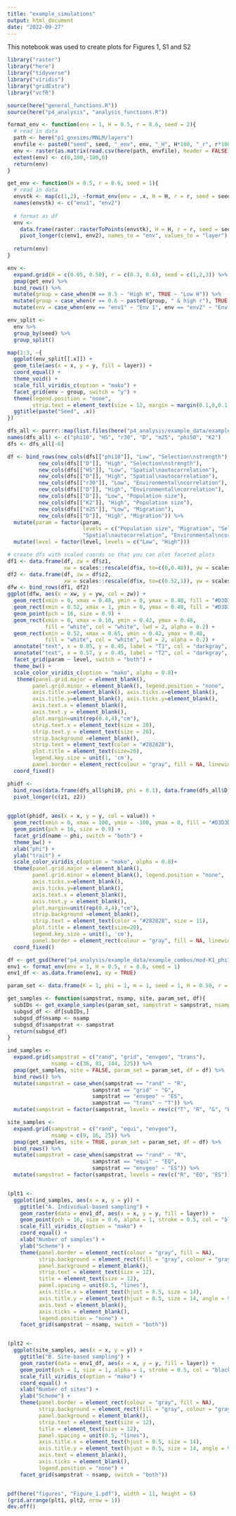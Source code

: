 ```yaml
---
title: "example_simulations"
output: html_document
date: "2022-09-27"
---
```


This notebook was used to create plots for Figures 1, S1 and S2

```r
library("raster")
library("here")
library("tidyverse")
library("viridis")
library("gridExtra")
library("vcfR")

source(here("general_functions.R"))
source(here("p4_analysis", "analysis_functions.R"))
```

```r
format_env <- function(env = 1, H = 0.5, r = 0.6, seed = 2){
  # read in data 
  path <- here("p1_gnxsims/MNLM/layers")
  envfile <- paste0("seed", seed, "_env", env, "_H", H*100, "_r", r*100, ".csv")
  env <- raster(as.matrix(read.csv(here(path, envfile), header = FALSE)))
  extent(env) <- c(0,100,-100,0)
  return(env)
}

get_env <- function(H = 0.5, r = 0.6, seed = 1){
  # read in data 
  envstk <- map(c(1,2), ~format_env(env = .x, H = H, r = r, seed = seed)) %>% stack()
  names(envstk) <- c("env1", "env2")
  
  # format as df  
  env <- 
    data.frame(raster::rasterToPoints(envstk), H = H, r = r, seed = seed) %>%
    pivot_longer(c(env1, env2), names_to = "env", values_to = "layer")
  
  return(env)
}

env <- 
  expand.grid(H = c(0.05, 0.50), r = c(0.3, 0.6), seed = c(1,2,3)) %>%
  pmap(get_env) %>% 
  bind_rows() %>%
  mutate(group = case_when(H == 0.5 ~ "High H", TRUE ~ "Low H")) %>%
  mutate(group = case_when(r == 0.6 ~ paste0(group, " & high r"), TRUE ~ paste0(group, " & low r"))) %>%
  mutate(env = case_when(env == "env1" ~ "Env 1", env == "env2" ~ "Env 2"))

env_split <- 
  env %>% 
  group_by(seed) %>% 
  group_split()

map(1:3, ~{
  ggplot(env_split[[.x]]) +
  geom_tile(aes(x = x, y = y, fill = layer)) +
  coord_equal() +
  theme_void() + 
  scale_fill_viridis_c(option = "mako") + 
  facet_grid(env ~ group, switch = "y") + 
  theme(legend.position = "none",
        strip.text = element_text(size = 12, margin = margin(0.1,0,0.1,0, "cm"))) +
  ggtitle(paste("Seed", .x))
}) 


```

```r
dfs_all <- purrr::map(list.files(here("p4_analysis/example_data/example_combos"), full.names = TRUE), get_gsd)
names(dfs_all) <- c("phi10", "H5", "r30", "D", "m25", "phi50", "K2")
dfs <- dfs_all[-6]

df <- bind_rows(new_cols(dfs[["phi10"]], "Low", "Selection\nstrength"),
          new_cols(dfs[["D"]], "High", "Selection\nstrength"),
          new_cols(dfs[["H5"]], "Low", "Spatial\nautocorrelation"),
          new_cols(dfs[["D"]], "High", "Spatial\nautocorrelation"),
          new_cols(dfs[["r30"]], "Low", "Environmental\ncorrelation"),
          new_cols(dfs[["D"]], "High", "Environmental\ncorrelation"),
          new_cols(dfs[["D"]], "Low", "Population size"),
          new_cols(dfs[["K2"]], "High", "Population size"),
          new_cols(dfs[["m25"]], "Low", "Migration"),
          new_cols(dfs[["D"]], "High", "Migration")) %>%
  mutate(param = factor(param, 
                        levels = c("Population size", "Migration", "Selection\nstrength", 
                        "Spatial\nautocorrelation", "Environmental\ncorrelation"))) %>%
  mutate(level = factor(level, levels = c("Low", "High")))

```

```r
# create dfs with scaled coords so that you can plot faceted plots
df1 <- data.frame(df, zw = df$z1, 
                  xw = scales::rescale(df$x, to=c(0,0.48)), yw = scales::rescale(df$y, to=c(0,0.48)))
df2 <- data.frame(df, zw = df$z2,  
                  xw = scales::rescale(df$x, to=c(0.52,1)), yw = scales::rescale(df$y, to=c(0,0.48)))
dfw <- bind_rows(df1, df2)
ggplot(dfw, aes(x = xw, y = yw, col = zw)) + 
  geom_rect(xmin = 0, xmax = 0.48, ymin = 0, ymax = 0.48, fill = "#D3D3D3", col = "#D3D3D3") +
  geom_rect(xmin = 0.52, xmax = 1, ymin = 0, ymax = 0.48, fill = "#D3D3D3", col = "#D3D3D3") +
  geom_point(pch = 16, size = 0.9) +
  geom_rect(xmin = 0, xmax = 0.10, ymin = 0.42, ymax = 0.48, 
            fill = "white", col = "white", lwd = 2, alpha = 0.2) +
  geom_rect(xmin = 0.52, xmax = 0.65, ymin = 0.42, ymax = 0.48,
            fill = "white", col = "white", lwd = 2, alpha = 0.2) +
  annotate("text", x = 0.05, y = 0.45, label = "T1", col = "darkgray", size = 6) +
  annotate("text", x = 0.57, y = 0.45, label = "T2", col = "darkgray", size = 6) +
  facet_grid(param ~ level, switch = "both") +
  theme_bw() +
  scale_color_viridis_c(option = "mako", alpha = 0.8)+
   theme(panel.grid.major = element_blank(), 
        panel.grid.minor = element_blank(), legend.position = "none",
        axis.title.x=element_blank(), axis.ticks.x=element_blank(),
        axis.title.y=element_blank(), axis.ticks.y=element_blank(),
        axis.text.x = element_blank(),
        axis.text.y = element_blank(), 
        plot.margin=unit(rep(0.4,4),"cm"),
        strip.text.x = element_text(size = 20),
        strip.text.y = element_text(size = 20),
        strip.background =element_blank(),
        strip.text = element_text(color = "#282828"),
        plot.title = element_text(size=20),
        legend.key.size = unit(1, 'cm'), 
        panel.border = element_rect(colour = "gray", fill = NA, linewidth = 1)) +
  coord_fixed() 

```

```r
phidf <- 
  bind_rows(data.frame(dfs_all$phi10, phi = 0.1), data.frame(dfs_all$D, phi = 1.0), data.frame(dfs_all$phi50, phi = 0.5)) %>%
  pivot_longer(c(z1, z2))
  

ggplot(phidf, aes(x = x, y = y, col = value)) + 
  geom_rect(xmin = 0, xmax = 100, ymin = -100, ymax = 0, fill = "#D3D3D3", col = "#D3D3D3") +
  geom_point(pch = 16, size = 0.9) +
  facet_grid(name ~ phi, switch = "both") +
  theme_bw() +
  xlab("phi") +
  ylab("trait") +
  scale_color_viridis_c(option = "mako", alpha = 0.8)+
  theme(panel.grid.major = element_blank(), 
        panel.grid.minor = element_blank(), legend.position = "none",
        axis.ticks.x=element_blank(),
        axis.ticks.y=element_blank(),
        axis.text.x = element_blank(),
        axis.text.y = element_blank(), 
        plot.margin=unit(rep(0.4,4),"cm"),
        strip.background =element_blank(),
        strip.text = element_text(color = "#282828", size = 11),
        plot.title = element_text(size=20),
        legend.key.size = unit(1, 'cm'), 
        panel.border = element_rect(colour = "gray", fill = NA, linewidth = 1)) +
  coord_fixed() 
```

```r
df <- get_gsd(here("p4_analysis/example_data/example_combos/mod-K1_phi100_m100_seed1_H50_r60_it-0_t-1000_spp-spp_0.csv"))
env1 <- format_env(env = 1, H = 0.5, r = 0.6, seed = 1)
env1_df <- as.data.frame(env1, xy = TRUE)

param_set <- data.frame(K = 1, phi = 1, m = 1, seed = 1, H = 0.50, r = 0.60, it = 0)

get_samples <- function(sampstrat, nsamp, site, param_set, df){
  subIDs <- get_example_samples(param_set, sampstrat = sampstrat, nsamp = nsamp, site = site)
  subgsd_df <- df[subIDs,]
  subgsd_df$nsamp <- nsamp
  subgsd_df$sampstrat <- sampstrat
  return(subgsd_df)
}

ind_samples <-
  expand.grid(sampstrat = c("rand", "grid", "envgeo", "trans"), 
              nsamp = c(36, 81, 144, 225)) %>%
  pmap(get_samples, site = FALSE, param_set = param_set, df = df) %>%
  bind_rows() %>%
  mutate(sampstrat = case_when(sampstrat == "rand" ~ "R", 
                           sampstrat == "grid" ~ "G",
                           sampstrat == "envgeo" ~ "ES",
                           sampstrat == "trans" ~ "T")) %>%
  mutate(sampstrat = factor(sampstrat, levels = rev(c("T", "R", "G", "ES"))))

site_samples <-
  expand.grid(sampstrat = c("rand", "equi", "envgeo"), 
              nsamp = c(9, 16, 25)) %>%
  pmap(get_samples, site = TRUE, param_set = param_set, df = df) %>%
  bind_rows() %>%
  mutate(sampstrat = case_when(sampstrat == "rand" ~ "R", 
                           sampstrat == "equi" ~ "EQ",
                           sampstrat == "envgeo" ~ "ES")) %>%
  mutate(sampstrat = factor(sampstrat, levels = rev(c("R", "EQ", "ES"))))


(plt1 <-
  ggplot(ind_samples, aes(x = x, y = y)) +
    ggtitle("A. Individual-based sampling") +
    geom_raster(data = env1_df, aes(x = x, y = y, fill = layer)) +
    geom_point(pch = 16, size = 0.6, alpha = 1, stroke = 0.5, col = "black") +
    scale_fill_viridis_c(option = "mako") +
    coord_equal() +
    xlab("Number of samples") +
    ylab("Scheme") +
    theme(panel.border = element_rect(colour = "gray", fill = NA),
          strip.background = element_rect(fill = "gray", colour = "gray"),
          panel.background = element_blank(),
          strip.text = element_text(size = 12),
          title = element_text(size = 12),
          panel.spacing = unit(0.5, "lines"),
          axis.title.x = element_text(hjust = 0.5, size = 14),
          axis.title.y = element_text(hjust = 0.5, size = 14, angle = 90),
          axis.text = element_blank(),
          axis.ticks = element_blank(),
          legend.position = "none") +
    facet_grid(sampstrat ~ nsamp, switch = "both"))


(plt2 <-
  ggplot(site_samples, aes(x = x, y = y)) +
    ggtitle("B. Site-based sampling") +
    geom_raster(data = env1_df, aes(x = x, y = y, fill = layer)) +
    geom_point(pch = 1, size = 1, alpha = 1, stroke = 0.5, col = "black") +
    scale_fill_viridis_c(option = "mako") +
    coord_equal() +
    xlab("Number of sites") +
    ylab("Scheme") +
    theme(panel.border = element_rect(colour = "gray", fill = NA),
          strip.background = element_rect(fill = "gray", colour = "gray"),
          panel.background = element_blank(),
          strip.text = element_text(size = 12),
          title = element_text(size = 12),
          panel.spacing = unit(0.5, "lines"),
          axis.title.x = element_text(hjust = 0.5, size = 14),
          axis.title.y = element_text(hjust = 0.5, size = 14, angle = 90),
          axis.text = element_blank(),
          axis.ticks = element_blank(),
          legend.position = "none") +
    facet_grid(sampstrat ~ nsamp, switch = "both"))


pdf(here("figures", "Figure_1.pdf"), width = 11, height = 6)
(grid.arrange(plt1, plt2, nrow = 1))
dev.off()

```

